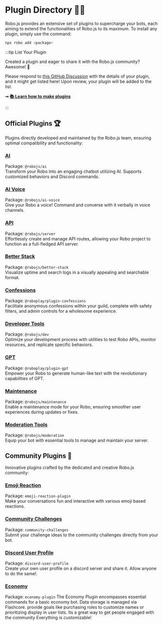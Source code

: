 
# Plugin Directory 🤖🔌

Robo.js provides an extensive set of plugins to supercharge your bots, each aiming to extend the functionalities of Robo.js to its maximum. To install any plugin, simply use the command:

```bash
npx robo add <package>
```

:::tip List Your Plugin

Created a plugin and eager to share it with the Robo.js community? Awesome! 🌟

Please respond to [this GitHub Discussion](https://github.com/Wave-Play/robo.js/discussions/48) with the details of your plugin, and it might get listed here! Upon review, your plugin will be added to the list.

**➞ [📚 Learn how to make plugins](/docs/advanced/plugins#creating-plugins)**

:::

## Official Plugins 🏆

Plugins directly developed and maintained by the Robo.js team, ensuring optimal compatibility and functionality:

### [AI](https://github.com/Wave-Play/robo.js/tree/main/packages/plugin-ai)

Package: `@robojs/ai`  
Transform your Robo into an engaging chatbot utilizing AI. Supports customized behaviors and Discord commands.

### [AI Voice](https://github.com/Wave-Play/robo.js/tree/main/packages/plugin-ai-voice)

Package: `@robojs/ai-voice`  
Give your Robo a voice! Command and converse with it verbally in voice channels.

### [API](https://github.com/Wave-Play/robo.js/tree/main/packages/plugin-api)

Package: `@robojs/server`  
Effortlessly create and manage API routes, allowing your Robo project to function as a full-fledged API server.

### [Better Stack](https://github.com/Wave-Play/robo.js/tree/main/packages/plugin-better-stack)

Package: `@robojs/better-stack`  
Visualize uptime and search logs in a visually appealing and searchable format.

### [Confessions](https://github.com/Wave-Play/robo.js/tree/main/packages/plugin-confessions)

Package: `@roboplay/plugin-confessions`  
Facilitate anonymous confessions within your guild, complete with safety filters, and admin controls for a wholesome experience.

### [Developer Tools](https://github.com/Wave-Play/robo.js/tree/main/packages/plugin-devtools)

Package: `@robojs/dev`  
Optimize your development process with utilities to test Robo APIs, monitor resources, and replicate specific behaviors.

### [GPT](https://github.com/Wave-Play/robo.js/tree/main/packages/plugin-gpt)

Package: `@roboplay/plugin-gpt`  
Empower your Robo to generate human-like text with the revolutionary capabilities of GPT.

### [Maintenance](https://github.com/Wave-Play/robo.js/tree/main/packages/plugin-maintenance)

Package: `@robojs/maintenance`  
Enable a maintenance mode for your Robo, ensuring smoother user experiences during updates or fixes.

### [Moderation Tools](https://github.com/Wave-Play/robo.js/tree/main/packages/plugin-modtools)

Package: `@robojs/moderation`  
Equip your bot with essential tools to manage and maintain your server.

## Community Plugins 🎉

Innovative plugins crafted by the dedicated and creative Robo.js community:

### [Emoji Reaction](https://www.npmjs.com/package/emoji-reaction-plugin)

Package: `emoji-reaction-plugin`  
Make your conversations fun and interactive with various emoji based reactions.

### [Community Challenges](https://www.npmjs.com/package/community-challenges)

Package: `community-challenges`  
Submit your challenge ideas to the community challenges directly from your bot.

### [Discord User Profile](https://www.npmjs.com/package/discord-user-profile)

Package: `discord-user-profile`  
Create your own user profile on a discord server and share it. Allow anyone to do the same!.

### [Economy](https://www.npmjs.com/package/economy-plugin)

Package: `economy-plugin`
The Economy Plugin encompasses essential commands for a basic economy bot. Data storage is managed via Flashcore. provide goals like purchasing roles to customize names or prioritizing display in user lists. Its a great way to get people engaged with the community Everything is customizable!

<Footer />
